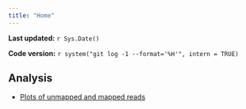 ```yaml
---
title: "Home"
---
```


**Last updated:** `r Sys.Date()`

**Code version:** `r system("git log -1 --format='%H'", intern = TRUE)`




## Analysis

*  [Plots of unmapped and mapped reads](../analysis/Unmapped_mapped_plots.html)

